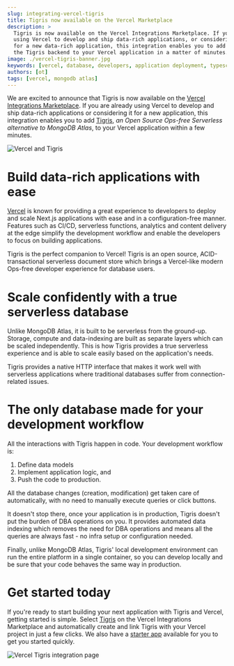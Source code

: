 ```yaml
---
slug: integrating-vercel-tigris
title: Tigris now available on the Vercel Marketplace
description: >
  Tigris is now available on the Vercel Integrations Marketplace. If you are
  using Vercel to develop and ship data-rich applications, or considering it
  for a new data-rich application, this integration enables you to add
  the Tigris backend to your Vercel application in a matter of minutes.
image: ./vercel-tigris-banner.jpg
keywords: [vercel, database, developers, application deployment, typescript]
authors: [ot]
tags: [vercel, mongodb atlas]
---
```


We are excited to announce that Tigris is now available on the
[Vercel Integrations Marketplace](https://vercel.com/integrations/tigris).
If you are already using Vercel to develop and ship data-rich applications
or considering it for a new application, this integration enables you to add
[Tigris](https://www.tigrisdata.com/nextjs), _an Open Source Ops-free
Serverless alternative to MongoDB Atlas_, to your Vercel application within
a few minutes.

![Vercel and Tigris](vercel-tigris-banner.jpg)

<!-- truncate-->

# Build data-rich applications with ease

[Vercel](https://vercel.com/) is known for providing a great experience to
developers to deploy and scale Next.js applications with ease and in a
configuration-free manner. Features such as CI/CD, serverless functions,
analytics and content delivery at the edge simplify the development workflow
and enable the developers to focus on building applications.

Tigris is the perfect companion to Vercel! Tigris is an open source,
ACID-transactional serverless document store which brings a Vercel-like modern
Ops-free developer experience for database users.

# Scale confidently with a true serverless database

Unlike MongoDB Atlas, it is built to be serverless from the ground-up.
Storage, compute and data-indexing are built as separate layers which can be
scaled independently. This is how Tigris provides a true serverless
experience and is able to scale easily based on the application's needs.

Tigris provides a native HTTP interface that makes it work well with
serverless applications where traditional databases suffer from
connection-related issues.

# The only database made for your development workflow

All the interactions with Tigris happen in code. Your development workflow is:

1. Define data models
2. Implement application logic, and
3. Push the code to production.

All the database changes (creation, modification) get taken care of
automatically, with no need to manually execute queries or click buttons.

It doesn't stop there, once your application is in production, Tigris
doesn't put the burden of DBA operations on you. It provides automated data
indexing which removes the need for DBA operations and means all the queries
are always fast - no infra setup or configuration needed.

Finally, unlike MongoDB Atlas, Tigris' local development environment can run
the entire platform in a single container, so you can develop locally and be
sure that your code behaves the same way in production.

# Get started today

If you're ready to start building your next application with Tigris
and Vercel, getting started is simple. Select
[Tigris](https://vercel.com/integrations/tigris) on the Vercel
Integrations Marketplace and automatically create and link Tigris with your
Vercel project in just a few clicks. We also have a
[starter app](https://github.com/tigrisdata/tigris-vercel-starter) available for
you to get you started quickly.

![Vercel Tigris integration page](vercel-tigris-integration-page.jpg)
